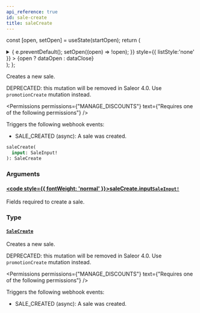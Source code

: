 ```yaml
---
api_reference: true
id: sale-create
title: saleCreate
---
```






const [open, setOpen] = useState(startOpen);
return (
<details {...(open ? { open: true } : {})} className="details" style={{ border:'none', boxShadow:'none', background:'var(--ifm-background-color)' }}>
<summary
onClick={(e) => {
e.preventDefault();
setOpen((open) => !open);
}}
style={{ listStyle:'none' }} >
{open ? dataOpen : dataClose}
</summary>
{open && children}
</details>
);
};

Creates a new sale.

DEPRECATED: this mutation will be removed in Saleor 4.0. Use `promotionCreate` mutation instead.


<Permissions permissions={"MANAGE_DISCOUNTS"} text={"Requires one of the following permissions"} />


Triggers the following webhook events:

- SALE_CREATED (async): A sale was created.

```graphql
saleCreate(
  input: SaleInput!
): SaleCreate
```

### Arguments

#### [<code style={{ fontWeight: 'normal' }}>saleCreate.<b>input</b></code>](#)<Bullet />[`SaleInput!`](../../../api-reference/discounts/inputs/sale-input.mdx) <Badge class="badge badge--secondary" text="non-null"/> <Badge class="badge badge--secondary" text="input"/> <Badge class="badge badge--secondary" text="discounts"/>

Fields required to create a sale.

### Type

#### [`SaleCreate`](../../../api-reference/discounts/objects/sale-create.mdx) <Badge class="badge badge--secondary" text="object"/> <Badge class="badge badge--secondary" text="discounts"/>

Creates a new sale.

DEPRECATED: this mutation will be removed in Saleor 4.0. Use `promotionCreate` mutation instead.


<Permissions permissions={"MANAGE_DISCOUNTS"} text={"Requires one of the following permissions"} />


Triggers the following webhook events:

- SALE_CREATED (async): A sale was created.

